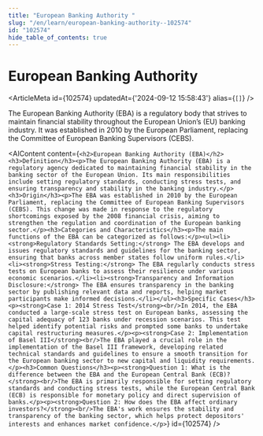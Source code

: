 ```yaml
---
title: "European Banking Authority "
slug: "/en/learn/european-banking-authority--102574"
id: "102574"
hide_table_of_contents: true
---
```



# European Banking Authority 

<ArticleMeta id={102574} updatedAt={'2024-09-12 15:58:43'} alias={`[]`} />
<div className='border-solid border-b border-t-0 my-4 border-[var(--ifm-color-gray-300)]' />

The European Banking Authority (EBA) is a regulatory body that strives to maintain financial stability throughout the European Union’s (EU) banking industry. It was established in 2010 by the European Parliament, replacing the Committee of European Banking Supervisors (CEBS).

<AIContent content={`<h2>European Banking Authority (EBA)</h2><h3>Definition</h3><p>The European Banking Authority (EBA) is a regulatory agency dedicated to maintaining financial stability in the banking sector of the European Union. Its main responsibilities include setting regulatory standards, conducting stress tests, and ensuring transparency and stability in the banking industry.</p><h3>Origin</h3><p>The EBA was established in 2010 by the European Parliament, replacing the Committee of European Banking Supervisors (CEBS). This change was made in response to the regulatory shortcomings exposed by the 2008 financial crisis, aiming to strengthen the regulation and coordination of the European banking sector.</p><h3>Categories and Characteristics</h3><p>The main functions of the EBA can be categorized as follows:</p><ul><li><strong>Regulatory Standards Setting:</strong> The EBA develops and issues regulatory standards and guidelines for the banking sector, ensuring that banks across member states follow uniform rules.</li><li><strong>Stress Testing:</strong> The EBA regularly conducts stress tests on European banks to assess their resilience under various economic scenarios.</li><li><strong>Transparency and Information Disclosure:</strong> The EBA ensures transparency in the banking sector by publishing relevant data and reports, helping market participants make informed decisions.</li></ul><h3>Specific Cases</h3><p><strong>Case 1: 2014 Stress Test</strong><br/>In 2014, the EBA conducted a large-scale stress test on European banks, assessing the capital adequacy of 123 banks under recession scenarios. This test helped identify potential risks and prompted some banks to undertake capital restructuring measures.</p><p><strong>Case 2: Implementation of Basel III</strong><br/>The EBA played a crucial role in the implementation of the Basel III framework, developing related technical standards and guidelines to ensure a smooth transition for the European banking sector to new capital and liquidity requirements.</p><h3>Common Questions</h3><p><strong>Question 1: What is the difference between the EBA and the European Central Bank (ECB)?</strong><br/>The EBA is primarily responsible for setting regulatory standards and conducting stress tests, while the European Central Bank (ECB) is responsible for monetary policy and direct supervision of banks.</p><p><strong>Question 2: How does the EBA affect ordinary investors?</strong><br/>The EBA's work ensures the stability and transparency of the banking sector, which helps protect depositors' interests and enhances market confidence.</p>`} id={102574} />
